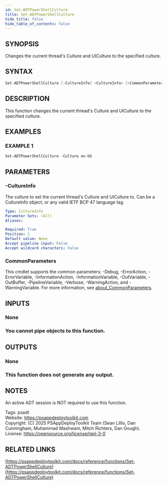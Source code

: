 ```yaml
---
id: Set-ADTPowerShellCulture
title: Set-ADTPowerShellCulture
hide_title: false
hide_table_of_contents: false
---
```


## SYNOPSIS

Changes the current thread's Culture and UICulture to the specified culture.

## SYNTAX

```powershell
Set-ADTPowerShellCulture [-CultureInfo] <CultureInfo> [<CommonParameters>]
```

## DESCRIPTION

This function changes the current thread's Culture and UICulture to the specified culture.

## EXAMPLES

### EXAMPLE 1

```powershell
Set-ADTPowerShellCulture -Culture en-US
```

## PARAMETERS

### -CultureInfo

The culture to set the current thread's Culture and UICulture to.
Can be a CultureInfo object, or any valid IETF BCP 47 language tag.

```yaml
Type: CultureInfo
Parameter Sets: (All)
Aliases:

Required: True
Position: 1
Default value: None
Accept pipeline input: False
Accept wildcard characters: False
```

### CommonParameters

This cmdlet supports the common parameters: -Debug, -ErrorAction, -ErrorVariable, -InformationAction, -InformationVariable, -OutVariable, -OutBuffer, -PipelineVariable, -Verbose, -WarningAction, and -WarningVariable. For more information, see [about_CommonParameters](http://go.microsoft.com/fwlink/?LinkID=113216).

## INPUTS

### None

### You cannot pipe objects to this function.
## OUTPUTS

### None

### This function does not generate any output.
## NOTES
An active ADT session is NOT required to use this function.

Tags: psadt<br />
Website: https://psappdeploytoolkit.com<br />
Copyright: (C) 2025 PSAppDeployToolkit Team (Sean Lillis, Dan Cunningham, Muhammad Mashwani, Mitch Richters, Dan Gough).<br />
License: https://opensource.org/license/lgpl-3-0

## RELATED LINKS

[https://psappdeploytoolkit.com/docs/reference/functions/Set-ADTPowerShellCulture](https://psappdeploytoolkit.com/docs/reference/functions/Set-ADTPowerShellCulture)
